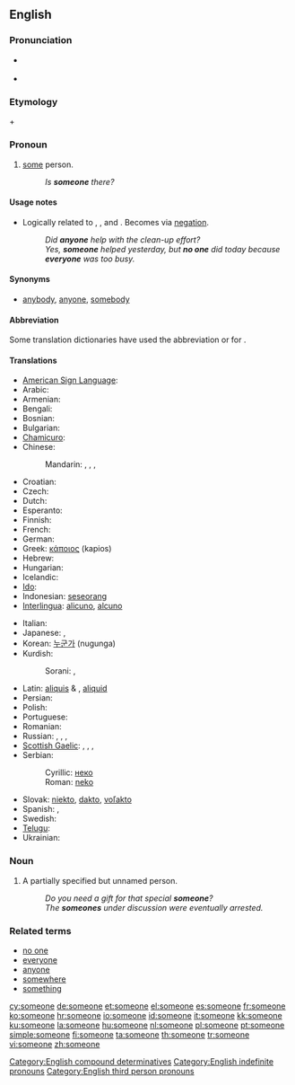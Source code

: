 ==English==

===Pronunciation===
* {{a|RP}} {{IPA|/ˈsʌmwʌn/}}
* {{audio|en-us-someone.ogg|Audio (US)}}

===Etymology===
{{term|some}} + {{term|one}}

===Pronoun===
{{en-pron}}

# [[some]] person.
#: ''Is '''someone''' there?''

====Usage notes====
* Logically related to {{term|anyone}}, {{term|everyone}}, and {{term|no one}}.  Becomes {{term|no one}} via [[negation]].
*: ''Did '''anyone''' help with the clean-up effort?''
*: ''Yes, '''someone''' helped yesterday, but '''no one''' did today because '''everyone''' was too busy.''

====Synonyms====
* [[anybody]], [[anyone]], [[somebody]]

====Abbreviation====
Some translation dictionaries have used the abbreviation {{term|s.o.}} or {{term|so}} for {{term|someone}}.

====Translations====
{{trans-top|some person}}
* [[American Sign Language]]: {{tø|ase|1@InsideNeckhigh-FingerUpPalmBack CirclesHoriz}}
* Arabic: {{t|ar|أحد|tr='áHad}}
* Armenian: {{t+|hy|մեկ|alt=մեկը|tr=mekë}}
* Bengali: {{t-|bn|কেউ একটা|sc=Beng|xs=Bengali}}
* Bosnian: {{t-|bs|neko}}
* Bulgarian: {{t|bg|някой|tr=njakoj}}
* [[Chamicuro]]: {{tø|ccc|ana'shanaye}}
* Chinese:
*: Mandarin: {{t|cmn|有人|tr=yǒu rén|sc=Hani}},  {{t-|cmn|某人|tr=mǒurén|sc=Hani}},  {{t-|cmn|誰|sc=Hani}},  {{t-|cmn|谁|tr=shéi, shuí|sc=Hani}}
* Croatian: {{t-|hr|neko}}
* Czech: {{t+|cs|někdo}}
* Dutch: {{t+|nl|iemand}}
* Esperanto: {{t+|eo|iu|xs=Esperanto}}
* Finnish: {{t+|fi|joku}}
* French: {{t+|fr|quelqu'un}}
* German: {{t+|de|jemand}}
* Greek: [[κάποιος]] (kapios) {{m}}
* Hebrew: {{t-|he|מישהו}}
* Hungarian: {{t+|hu|valaki}}
* Icelandic: {{t+|is|einhver}}
* [[Ido]]: {{t+|io|ulu|xs=Ido}}
* Indonesian: [[seseorang]]
* [[Interlingua]]: [[alicuno]], [[alcuno]]
{{trans-mid}}
* Italian: {{t+|it|qualcuno}}
* Japanese: {{t|ja|誰か|tr=だれか, dare-ka}},  {{t|ja|或る人|tr=あるひと, aru hito}}
* Korean: [[누군가]] (nugunga)
* Kurdish:
*: Sorani: {{t|ku|یه‌کێک|tr=yekék|sc=ku-Arab}}, {{t|ku|که‌سێک|tr=kesék|sc=ku-Arab}}
* Latin: [[aliquis]] {{m}} & {{f}}, [[aliquid]] {{n}}
* Persian: {{t-|fa|کسی|tr=kasi}}
* Polish: {{t+|pl|ktoś}}
* Portuguese: {{t+|pt|alguém}}
* Romanian: {{t+|ro|cineva}}
* Russian: {{t+|ru|кто-то|tr=kto-to}},  {{t+|ru|кто-нибудь|tr=kto-nibúd'}},  {{t+|ru|некто|tr=nékto}},  {{t+|ru|кто-либо|tr=kto-líbo}}
* [[Scottish Gaelic]]: {{t-|gd|cuideigin|xs=Scottish Gaelic}},  {{qualifier|male}} {{t-|gd|duin'-eigin|xs=Scottish Gaelic}},  {{qualifier|male}} {{t-|gd|feareigin|xs=Scottish Gaelic}},  {{qualifier|female}} {{t-|gd|tè-eigin|xs=Scottish Gaelic}}
* Serbian:
*: Cyrillic: [[неко]]
*: Roman: [[neko]]
* Slovak: [[niekto#Slovak|niekto]], [[dakto#Slovak|dakto]], [[voľakto]]
* Spanish: {{t+|es|alguien}},  {{t+|es|alguno}}
* Swedish: {{t+|sv|någon}}
* [[Telugu]]: {{t|te|ఎవరో|tr=evarO}}
* Ukrainian: {{t|uk|хтось|tr=xtos'|xs=Ukrainian}}
{{trans-bottom}}

===Noun===
{{en-noun}}

# A partially specified but unnamed person.
#: ''Do you need a gift for that special '''someone'''?''
#: ''The '''someones''' under discussion were eventually arrested.''

===Related terms===
* [[no one]]
* [[everyone]]
* [[anyone]]
* [[somewhere]]
* [[something]]

[[Category:English compound determinatives]]
[[Category:English indefinite pronouns]]
[[Category:English third person pronouns]]

[[cy:someone]]
[[de:someone]]
[[et:someone]]
[[el:someone]]
[[es:someone]]
[[fr:someone]]
[[ko:someone]]
[[hr:someone]]
[[io:someone]]
[[id:someone]]
[[it:someone]]
[[kk:someone]]
[[ku:someone]]
[[la:someone]]
[[hu:someone]]
[[nl:someone]]
[[pl:someone]]
[[pt:someone]]
[[simple:someone]]
[[fi:someone]]
[[ta:someone]]
[[th:someone]]
[[tr:someone]]
[[vi:someone]]
[[zh:someone]]